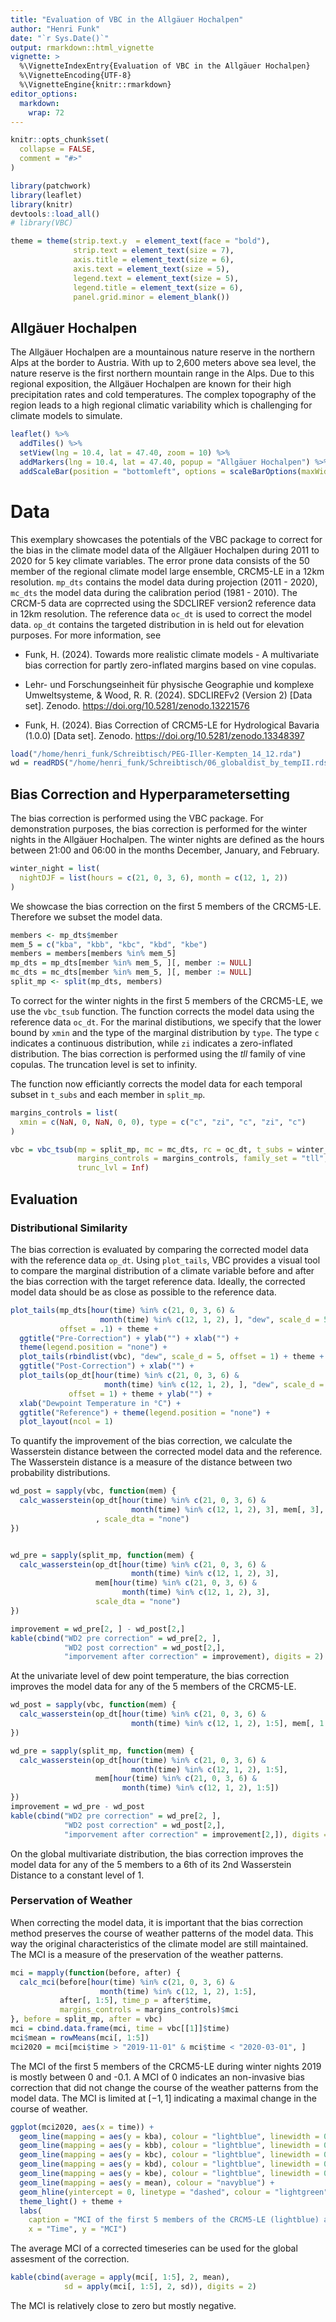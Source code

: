 ```yaml
---
title: "Evaluation of VBC in the Allgäuer Hochalpen"
author: "Henri Funk"
date: "`r Sys.Date()`"
output: rmarkdown::html_vignette
vignette: >
  %\VignetteIndexEntry{Evaluation of VBC in the Allgäuer Hochalpen}
  %\VignetteEncoding{UTF-8}
  %\VignetteEngine{knitr::rmarkdown}
editor_options: 
  markdown: 
    wrap: 72
---
```


```r
knitr::opts_chunk$set(
  collapse = FALSE,
  comment = "#>"
)
```

```r
library(patchwork)
library(leaflet)
library(knitr)
devtools::load_all()
# library(VBC)

theme = theme(strip.text.y  = element_text(face = "bold"),
              strip.text = element_text(size = 7),
              axis.title = element_text(size = 6),
              axis.text = element_text(size = 5),
              legend.text = element_text(size = 5),
              legend.title = element_text(size = 6),
              panel.grid.minor = element_blank())
```

## Allgäuer Hochalpen

The Allgäuer Hochalpen are a mountainous nature reserve in the northern
Alps at the border to Austria. With up to 2,600 meters above sea level,
the nature reserve is the first northern mountain range in the Alps. Due
to this regional exposition, the Allgäuer Hochalpen are known for their
high precipitation rates and cold temperatures. The complex topography
of the region leads to a high regional climatic variability which is
challenging for climate models to simulate.

```r
leaflet() %>%
  addTiles() %>%
  setView(lng = 10.4, lat = 47.40, zoom = 10) %>%
  addMarkers(lng = 10.4, lat = 47.40, popup = "Allgäuer Hochalpen") %>%
  addScaleBar(position = "bottomleft", options = scaleBarOptions(maxWidth = 100))
```

# Data

This exemplary showcases the potentials of the VBC package to correct
for the bias in the climate model data of the Allgäuer Hochalpen during
2011 to 2020 for 5 key climate variables.
The error prone data consists of the 50 member of the
regional climate model large ensemble, CRCM5-LE in a 12km resolution.
`mp_dts` contains the model data during projection (2011 - 2020),
`mc_dts` the model data during the calibration period (1981 - 2010). The
CRCM-5 data are coprrected using the SDCLIREF version2 reference data in
12km resolution. The reference data `oc_dt` is used to correct the model
data. `op_dt` contains the targeted distribution in is held out for
elevation purposes. For more information, see

-   Funk, H. (2024). Towards more realistic climate models - A
multivariate bias correction for partly zero-inflated margins based
on vine copulas.

-   Lehr- und Forschungseinheit für physische Geographie und komplexe
Umweltsysteme, & Wood, R. R. (2024). SDCLIREFv2 (Version 2) [Data
set]. Zenodo. <https://doi.org/10.5281/zenodo.13221576>

-   Funk, H. (2024). Bias Correction of CRCM5-LE for Hydrological
Bavaria (1.0.0) [Data set]. Zenodo.
<https://doi.org/10.5281/zenodo.13348397>

```r
load("/home/henri_funk/Schreibtisch/PEG-Iller-Kempten_14_12.rda")
wd = readRDS("/home/henri_funk/Schreibtisch/06_globaldist_by_tempII.rds")
```

## Bias Correction and Hyperparametersetting

The bias correction is performed using the VBC package.
For demonstration purposes, the bias correction is performed for the
winter nights in the Allgäuer Hochalpen. 
The winter nights are defined as the hours between 21:00 and 06:00 in
the months December, January, and February. 

```r
winter_night = list(
  nightDJF = list(hours = c(21, 0, 3, 6), month = c(12, 1, 2))
)
```

We showcase the bias correction on the first 5 members of the CRCM5-LE.
Therefore we subset the model data.

```r
members <- mp_dts$member
mem_5 = c("kba", "kbb", "kbc", "kbd", "kbe")
members = members[members %in% mem_5]
mp_dts = mp_dts[member %in% mem_5, ][, member := NULL]
mc_dts = mc_dts[member %in% mem_5, ][, member := NULL]
split_mp <- split(mp_dts, members)
```

To correct for the winter nights in the first 5 members of the CRCM5-LE,
we use the `vbc_tsub` function. 
The function corrects the model data using the reference data `oc_dt`.
For the marinal distibutions, we specify that the lower bound by `xmin` and
the type of the marginal distribution by `type`. 
The type `c` indicates a continuous distribution, while `zi` indicates a
zero-inflated distribution.
The bias correction is performed using the *tll* family of vine copulas.
The truncation level is set to infinity.

The function now efficiantly corrects the model data for each temporal subset in
`t_subs` and each member in `split_mp`.

```r
margins_controls = list(
  xmin = c(NaN, 0, NaN, 0, 0), type = c("c", "zi", "c", "zi", "c")
)

vbc = vbc_tsub(mp = split_mp, mc = mc_dts, rc = oc_dt, t_subs = winter_night,
               margins_controls = margins_controls, family_set = "tll",
               trunc_lvl = Inf)
```

## Evaluation

### Distributional Similarity

The bias correction is evaluated by comparing the corrected model data
with the reference data `op_dt`.
Using `plot_tails`, VBC provides a visual tool to compare the marginal
distribution of a climate variable before and after the bias correction with
the target reference data.
Ideally, the corrected model data should be as close as possible to the
reference data.


```r
plot_tails(mp_dts[hour(time) %in% c(21, 0, 3, 6) &
                    month(time) %in% c(12, 1, 2), ], "dew", scale_d = 5,
           offset = .1) + theme +
  ggtitle("Pre-Correction") + ylab("") + xlab("") +
  theme(legend.position = "none") +
  plot_tails(rbindlist(vbc), "dew", scale_d = 5, offset = 1) + theme +
  ggtitle("Post-Correction") + xlab("") +
  plot_tails(op_dt[hour(time) %in% c(21, 0, 3, 6) &
                     month(time) %in% c(12, 1, 2), ], "dew", scale_d = 5,
             offset = 1) + theme + ylab("") + 
  xlab("Dewpoint Temperature in °C") +
  ggtitle("Reference") + theme(legend.position = "none") +
  plot_layout(ncol = 1)

```

To quantify the improvement of the bias correction, we calculate the
Wasserstein distance between the corrected model data and the reference.
The Wasserstein distance is a measure of the distance between two
probability distributions.

```r
wd_post = sapply(vbc, function(mem) {
  calc_wasserstein(op_dt[hour(time) %in% c(21, 0, 3, 6) &
                           month(time) %in% c(12, 1, 2), 3], mem[, 3],
                   , scale_dta = "none")
})


wd_pre = sapply(split_mp, function(mem) {
  calc_wasserstein(op_dt[hour(time) %in% c(21, 0, 3, 6) &
                           month(time) %in% c(12, 1, 2), 3],
                   mem[hour(time) %in% c(21, 0, 3, 6) &
                         month(time) %in% c(12, 1, 2), 3],
                   scale_dta = "none")
})

improvement = wd_pre[2, ] - wd_post[2,]
kable(cbind("WD2 pre correction" = wd_pre[2, ],
            "WD2 post correction" = wd_post[2,],
            "imporvement after correction" = improvement), digits = 2)
```

At the univariate level of dew point temperature, the bias correction
improves the model data for any of the 5 members of the CRCM5-LE.

```r
wd_post = sapply(vbc, function(mem) {
  calc_wasserstein(op_dt[hour(time) %in% c(21, 0, 3, 6) &
                           month(time) %in% c(12, 1, 2), 1:5], mem[, 1:5])
})

wd_pre = sapply(split_mp, function(mem) {
  calc_wasserstein(op_dt[hour(time) %in% c(21, 0, 3, 6) &
                           month(time) %in% c(12, 1, 2), 1:5],
                   mem[hour(time) %in% c(21, 0, 3, 6) &
                         month(time) %in% c(12, 1, 2), 1:5])
})
improvement = wd_pre - wd_post
kable(cbind("WD2 pre correction" = wd_pre[2, ],
            "WD2 post correction" = wd_post[2,],
            "imporvement after correction" = improvement[2,]), digits = 2)
```

On the global multivariate distribution, the bias correction improves the
model data for any of the 5 members to a 6th of its 2nd Wasserstein Distance to
a constant level of 1.

### Perservation of Weather

When correcting the model data, it is important that the bias correction method 
preserves the course of weather patterns of the model data.
This way the original characteristics of the climate model are still maintained.
The MCI is a measure of the preservation of the weather patterns.

```r
mci = mapply(function(before, after) {
  calc_mci(before[hour(time) %in% c(21, 0, 3, 6) & 
                    month(time) %in% c(12, 1, 2), 1:5],
           after[, 1:5], time_p = after$time,
           margins_controls = margins_controls)$mci
}, before = split_mp, after = vbc)
mci = cbind.data.frame(mci, time = vbc[[1]]$time)
mci$mean = rowMeans(mci[, 1:5])
mci2020 = mci[mci$time > "2019-11-01" & mci$time < "2020-03-01", ]

```

The MCI of the first 5 members of the CRCM5-LE during winter nights 2019
is mostly between 0 and -0.1.
A MCI of 0 indicates an non-invasive bias correction that did not change the
course of the weather patterns from the model data.
The MCI is limited at $[-1, 1]$ indicating a maximal change in the course of
weather.

```r
ggplot(mci2020, aes(x = time)) +
  geom_line(mapping = aes(y = kba), colour = "lightblue", linewidth = 0.3) +
  geom_line(mapping = aes(y = kbb), colour = "lightblue", linewidth = 0.3) +
  geom_line(mapping = aes(y = kbc), colour = "lightblue", linewidth = 0.3) +
  geom_line(mapping = aes(y = kbd), colour = "lightblue", linewidth = 0.3) +
  geom_line(mapping = aes(y = kbe), colour = "lightblue", linewidth = 0.3) +
  geom_line(mapping = aes(y = mean), colour = "navyblue") + 
  geom_hline(yintercept = 0, linetype = "dashed", colour = "lightgreen") +
  theme_light() + theme +
  labs(
    caption = "MCI of the first 5 members of the CRCM5-LE (lightblue) and their average (navyblue) during winter nights 2019",
    x = "Time", y = "MCI")
```

The average MCI of a corrected timeseries can be used for the global assesment of 
the correction.

```r
kable(cbind(average = apply(mci[, 1:5], 2, mean),
            sd = apply(mci[, 1:5], 2, sd)), digits = 2)
```

The MCI is relatively close to zero but mostly negative.

